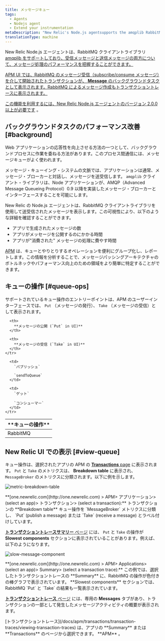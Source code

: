```yaml
---
title: メッセージキュー
tags:
  - Agents
  - Nodejs agent
  - Extend your instrumentation
metaDescription: "New Relic's Node.js agentsupports the amqplib RabbitMQ client library, giving you insight into the performance of your message processing."
translationType: machine
---
```


New Relic Node.js エージェントは、RabbitMQ クライアントライブラリ [amqplib をサポートしており、受信メッセージと送信メッセージの両方について、メッセージ処理のパフォーマンスを把握することができます。](https://www.npmjs.com/package/amqplib)

[APM UI では、RabbitMQ のメッセージ受信（subscribe/consume メッセージ）を介して開始されたトランザクションが、 **Message** のバックグラウンドタスクとして表示されます。RabbitMQ によるメッセージ作成もトランザクショントレースに表示されます。](https://www.npmjs.com/package/amqplib)

[この機能を利用するには、New Relic ](https://www.npmjs.com/package/amqplib)[Node.js エージェントのバージョン 2.0.0 以上が必要です](/docs/release-notes/agent-release-notes/nodejs-release-notes) 。

## バックグラウンドタスクのパフォーマンス改善 [#background]

Web アプリケーションの応答性を向上させる方法の一つとして、バックグラウンドプロセスに作業を委ねる方法があります。このプロセス間通信には、メッセージキューがよく使われます。

メッセージ・キューイング・システムの文脈では、アプリケーションは通常、メッセージ・ブローカーと対話し、メッセージを送受信します。 `amqplib` クライアント・ライブラリは、Node アプリケーションが、AMQP（Advanced Message Queueing Protocol）0.9 以降を実装したメッセージ・ブローカーとインターフェースすることを可能にします。

New Relic の Node.js エージェントは、RabbitMQ クライアントライブラリを使用して送受信されたメッセージを表示します。この可視性により、以下のような詳細を確認することができます。

- アプリで生成されたメッセージの数
- アプリがメッセージを公開するのにかかる時間
- アプリが"消費された" メッセージの処理に費やす時間

[APM](#view-queue) は、キューとやりとりするオペレーションを便利にグループ化し、レポートします。この情報を分析することで、メッセージパッシングアーキテクチャのボトルネックやパフォーマンス向上のための領域をより簡単に特定することができます。

## キューの操作 [#queue-ops]

サポートされているキュー操作のエントリーポイントは、APM のユーザーインターフェースでは、 `Put` （メッセージの発行）、 `Take` （メッセージの受信）として表示されます。

<table>
  <thead>
    <tr>
      <th width={200}>
        **キューの操作**
      </th>

      <th>
        **メッセージの公開 (`Put` in UI)**
      </th>

      <th>
        **メッセージの受信 (`Take` in UI)**
      </th>
    </tr>

  </thead>

  <tbody>
    <tr>
      <td>
        RabbitMQ
      </td>

      <td>
        `パブリッシュ`

        `sendToQueue`
      </td>

      <td>
        `ゲット`

        `コンシューマー`
      </td>
    </tr>

  </tbody>
</table>

## New Relic UI での表示 [#view-queue]

キュー操作は、選択されたアプリの APM の [**Transactions** page](/docs/apm/applications-menu/monitoring/transactions-dashboard) に表示されます。 `Put` と `Take` のメトリクスは、 **Breakdown table** に表示され、 `MessageBroker` のメトリクスに分類されます。以下に例を示します。

![metric-breakdown-table](src/images/messaging-breakdown-table.png 'metric-breakdown-table')

<figcaption>
  **[one.newrelic.com](http://one.newrelic.com) > APM> アプリケーション> (select
  an app)> トランザクション> (select a transaction):** トランザクションの
  **Breakdown table** キュー操作を `MessageBroker` メトリクスに分類し、 `Put`
  (publish a message) または `Take` (receive a message) とラベル付けしています。
</figcaption>

[**トランザクショントレースサマリー** ページ](/docs/apm/transactions/transaction-traces/transaction-trace-summary) には、 `Put` と `Take` の操作が **Slowest components** セクションに表示されていることがあります。例えば、以下のようになります。

![slow-message-component](src/images/Screen-Shot-2017-07-12-at-1.29.28-PM.png 'slow-message-component')

<figcaption>
  **[one.newrelic.com](http://one.newrelic.com) > APM> Applications> (select an
  app)> Summary> (select a transaction trace):**
  この例では、選択したトランザクショントレースの **Summary** に、RabbitMQ
  の操作が色付きの棒グラフで表示されています。 **Slowest components**
  セクションでは、RabbitMQ `Put` と `Take` の結果も一覧表示されています。
</figcaption>

[**トランザクショントレース** ページ](/docs/apm/transactions/transaction-traces/transaction-traces) には、専用の **Messages** タブがあり、トランザクションの一部として発生したメッセージアクティビティの概要が表示されます。

<Callout variant="tip">
  [トランザクショントレース](/docs/apm/transactions/transaction-traces/viewing-transaction-traces)
  は、アプリの **Summary** または **Transactions** のページから選択できます。
  **APM** 。
</Callout>
